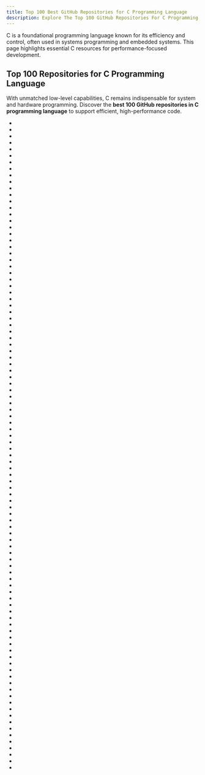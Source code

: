 ```yaml
---
title: Top 100 Best GitHub Repositories for C Programming Language
description: Explore The Top 100 GitHub Repositories For C Programming Language Listed Ranked By Most Stargazers And Forks By GitHub Community.
---
```


C is a foundational programming language known for its efficiency and control, often used in systems programming and embedded systems. This page highlights essential C resources for performance-focused development.

## Top 100 Repositories for C Programming Language

With unmatched low-level capabilities, C remains indispensable for system and hardware programming. Discover the **best 100 GitHub repositories in C programming language** to support efficient, high-performance code.

- <Badge owner="freeCodeCamp" repoName="freeCodeCamp" stars="https://img.shields.io/github/stars/freeCodeCamp/freeCodeCamp?style=flat&logoSize=auto" forks="https://img.shields.io/github/forks/freeCodeCamp/freeCodeCamp?style=flat&logoSize=auto"/>
- <Badge owner="jwasham" repoName="coding-interview-university" stars="https://img.shields.io/github/stars/jwasham/coding-interview-university?style=flat&logoSize=auto" forks="https://img.shields.io/github/forks/jwasham/coding-interview-university?style=flat&logoSize=auto"/>
- <Badge owner="CyC2018" repoName="CS-Notes" stars="https://img.shields.io/github/stars/CyC2018/CS-Notes?style=flat&logoSize=auto" forks="https://img.shields.io/github/forks/CyC2018/CS-Notes?style=flat&logoSize=auto"/>
- <Badge owner="ossu" repoName="computer-science" stars="https://img.shields.io/github/stars/ossu/computer-science?style=flat&logoSize=auto" forks="https://img.shields.io/github/forks/ossu/computer-science?style=flat&logoSize=auto"/>
- <Badge owner="jlevy" repoName="the-art-of-command-line" stars="https://img.shields.io/github/stars/jlevy/the-art-of-command-line?style=flat&logoSize=auto" forks="https://img.shields.io/github/forks/jlevy/the-art-of-command-line?style=flat&logoSize=auto"/>
- <Badge owner="Chalarangelo" repoName="30-seconds-of-code" stars="https://img.shields.io/github/stars/Chalarangelo/30-seconds-of-code?style=flat&logoSize=auto" forks="https://img.shields.io/github/forks/Chalarangelo/30-seconds-of-code?style=flat&logoSize=auto"/>
- <Badge owner="f" repoName="awesome-chatgpt-prompts" stars="https://img.shields.io/github/stars/f/awesome-chatgpt-prompts?style=flat&logoSize=auto" forks="https://img.shields.io/github/forks/f/awesome-chatgpt-prompts?style=flat&logoSize=auto"/>
- <Badge owner="justjavac" repoName="free-programming-books-zh_CN" stars="https://img.shields.io/github/stars/justjavac/free-programming-books-zh_CN?style=flat&logoSize=auto" forks="https://img.shields.io/github/forks/justjavac/free-programming-books-zh_CN?style=flat&logoSize=auto"/>
- <Badge owner="Genymobile" repoName="scrcpy" stars="https://img.shields.io/github/stars/Genymobile/scrcpy?style=flat&logoSize=auto" forks="https://img.shields.io/github/forks/Genymobile/scrcpy?style=flat&logoSize=auto"/>
- <Badge owner="facebook" repoName="create-react-app" stars="https://img.shields.io/github/stars/facebook/create-react-app?style=flat&logoSize=auto" forks="https://img.shields.io/github/forks/facebook/create-react-app?style=flat&logoSize=auto"/>
- <Badge owner="krahets" repoName="hello-algo" stars="https://img.shields.io/github/stars/krahets/hello-algo?style=flat&logoSize=auto" forks="https://img.shields.io/github/forks/krahets/hello-algo?style=flat&logoSize=auto"/>
- <Badge owner="ryanmcdermott" repoName="clean-code-javascript" stars="https://img.shields.io/github/stars/ryanmcdermott/clean-code-javascript?style=flat&logoSize=auto" forks="https://img.shields.io/github/forks/ryanmcdermott/clean-code-javascript?style=flat&logoSize=auto"/>
- <Badge owner="neovim" repoName="neovim" stars="https://img.shields.io/github/stars/neovim/neovim?style=flat&logoSize=auto" forks="https://img.shields.io/github/forks/neovim/neovim?style=flat&logoSize=auto"/>
- <Badge owner="animate-css" repoName="animate.css" stars="https://img.shields.io/github/stars/animate-css/animate.css?style=flat&logoSize=auto" forks="https://img.shields.io/github/forks/animate-css/animate.css?style=flat&logoSize=auto"/>
- <Badge owner="tonsky" repoName="FiraCode" stars="https://img.shields.io/github/stars/tonsky/FiraCode?style=flat&logoSize=auto" forks="https://img.shields.io/github/forks/tonsky/FiraCode?style=flat&logoSize=auto"/>
- <Badge owner="ChatGPTNextWeb" repoName="ChatGPT-Next-Web" stars="https://img.shields.io/github/stars/ChatGPTNextWeb/ChatGPT-Next-Web?style=flat&logoSize=auto" forks="https://img.shields.io/github/forks/ChatGPTNextWeb/ChatGPT-Next-Web?style=flat&logoSize=auto"/>
- <Badge owner="MisterBooo" repoName="LeetCodeAnimation" stars="https://img.shields.io/github/stars/MisterBooo/LeetCodeAnimation?style=flat&logoSize=auto" forks="https://img.shields.io/github/forks/MisterBooo/LeetCodeAnimation?style=flat&logoSize=auto"/>
- <Badge owner="home-assistant" repoName="core" stars="https://img.shields.io/github/stars/home-assistant/core?style=flat&logoSize=auto" forks="https://img.shields.io/github/forks/home-assistant/core?style=flat&logoSize=auto"/>
- <Badge owner="thedaviddias" repoName="Front-End-Checklist" stars="https://img.shields.io/github/stars/thedaviddias/Front-End-Checklist?style=flat&logoSize=auto" forks="https://img.shields.io/github/forks/thedaviddias/Front-End-Checklist?style=flat&logoSize=auto"/>
- <Badge owner="coder" repoName="code-server" stars="https://img.shields.io/github/stars/coder/code-server?style=flat&logoSize=auto" forks="https://img.shields.io/github/forks/coder/code-server?style=flat&logoSize=auto"/>
- <Badge owner="ggerganov" repoName="llama.cpp" stars="https://img.shields.io/github/stars/ggerganov/llama.cpp?style=flat&logoSize=auto" forks="https://img.shields.io/github/forks/ggerganov/llama.cpp?style=flat&logoSize=auto"/>
- <Badge owner="Developer-Y" repoName="cs-video-courses" stars="https://img.shields.io/github/stars/Developer-Y/cs-video-courses?style=flat&logoSize=auto" forks="https://img.shields.io/github/forks/Developer-Y/cs-video-courses?style=flat&logoSize=auto"/>
- <Badge owner="Anduin2017" repoName="HowToCook" stars="https://img.shields.io/github/stars/Anduin2017/HowToCook?style=flat&logoSize=auto" forks="https://img.shields.io/github/forks/Anduin2017/HowToCook?style=flat&logoSize=auto"/>
- <Badge owner="binary-husky" repoName="gpt_academic" stars="https://img.shields.io/github/stars/binary-husky/gpt_academic?style=flat&logoSize=auto" forks="https://img.shields.io/github/forks/binary-husky/gpt_academic?style=flat&logoSize=auto"/>
- <Badge owner="chartjs" repoName="Chart.js" stars="https://img.shields.io/github/stars/chartjs/Chart.js?style=flat&logoSize=auto" forks="https://img.shields.io/github/forks/chartjs/Chart.js?style=flat&logoSize=auto"/>
- <Badge owner="leonardomso" repoName="33-js-concepts" stars="https://img.shields.io/github/stars/leonardomso/33-js-concepts?style=flat&logoSize=auto" forks="https://img.shields.io/github/forks/leonardomso/33-js-concepts?style=flat&logoSize=auto"/>
- <Badge owner="python" repoName="cpython" stars="https://img.shields.io/github/stars/python/cpython?style=flat&logoSize=auto" forks="https://img.shields.io/github/forks/python/cpython?style=flat&logoSize=auto"/>
- <Badge owner="resume" repoName="resume.github.com" stars="https://img.shields.io/github/stars/resume/resume.github.com?style=flat&logoSize=auto" forks="https://img.shields.io/github/forks/resume/resume.github.com?style=flat&logoSize=auto"/>
- <Badge owner="ocornut" repoName="imgui" stars="https://img.shields.io/github/stars/ocornut/imgui?style=flat&logoSize=auto" forks="https://img.shields.io/github/forks/ocornut/imgui?style=flat&logoSize=auto"/>
- <Badge owner="obsproject" repoName="obs-studio" stars="https://img.shields.io/github/stars/obsproject/obs-studio?style=flat&logoSize=auto" forks="https://img.shields.io/github/forks/obsproject/obs-studio?style=flat&logoSize=auto"/>
- <Badge owner="fffaraz" repoName="awesome-cpp" stars="https://img.shields.io/github/stars/fffaraz/awesome-cpp?style=flat&logoSize=auto" forks="https://img.shields.io/github/forks/fffaraz/awesome-cpp?style=flat&logoSize=auto"/>
- <Badge owner="openai" repoName="openai-cookbook" stars="https://img.shields.io/github/stars/openai/openai-cookbook?style=flat&logoSize=auto" forks="https://img.shields.io/github/forks/openai/openai-cookbook?style=flat&logoSize=auto"/>
- <Badge owner="shadowsocks" repoName="shadowsocks-windows" stars="https://img.shields.io/github/stars/shadowsocks/shadowsocks-windows?style=flat&logoSize=auto" forks="https://img.shields.io/github/forks/shadowsocks/shadowsocks-windows?style=flat&logoSize=auto"/>
- <Badge owner="caddyserver" repoName="caddy" stars="https://img.shields.io/github/stars/caddyserver/caddy?style=flat&logoSize=auto" forks="https://img.shields.io/github/forks/caddyserver/caddy?style=flat&logoSize=auto"/>
- <Badge owner="FuelLabs" repoName="fuel-core" stars="https://img.shields.io/github/stars/FuelLabs/fuel-core?style=flat&logoSize=auto" forks="https://img.shields.io/github/forks/FuelLabs/fuel-core?style=flat&logoSize=auto"/>
- <Badge owner="PKUFlyingPig" repoName="cs-self-learning" stars="https://img.shields.io/github/stars/PKUFlyingPig/cs-self-learning?style=flat&logoSize=auto" forks="https://img.shields.io/github/forks/PKUFlyingPig/cs-self-learning?style=flat&logoSize=auto"/>
- <Badge owner="prakhar1989" repoName="awesome-courses" stars="https://img.shields.io/github/stars/prakhar1989/awesome-courses?style=flat&logoSize=auto" forks="https://img.shields.io/github/forks/prakhar1989/awesome-courses?style=flat&logoSize=auto"/>
- <Badge owner="abi" repoName="screenshot-to-code" stars="https://img.shields.io/github/stars/abi/screenshot-to-code?style=flat&logoSize=auto" forks="https://img.shields.io/github/forks/abi/screenshot-to-code?style=flat&logoSize=auto"/>
- <Badge owner="comfyanonymous" repoName="ComfyUI" stars="https://img.shields.io/github/stars/comfyanonymous/ComfyUI?style=flat&logoSize=auto" forks="https://img.shields.io/github/forks/comfyanonymous/ComfyUI?style=flat&logoSize=auto"/>
- <Badge owner="lencx" repoName="ChatGPT" stars="https://img.shields.io/github/stars/lencx/ChatGPT?style=flat&logoSize=auto" forks="https://img.shields.io/github/forks/lencx/ChatGPT?style=flat&logoSize=auto"/>
- <Badge owner="PlexPt" repoName="awesome-chatgpt-prompts-zh" stars="https://img.shields.io/github/stars/PlexPt/awesome-chatgpt-prompts-zh?style=flat&logoSize=auto" forks="https://img.shields.io/github/forks/PlexPt/awesome-chatgpt-prompts-zh?style=flat&logoSize=auto"/>
- <Badge owner="CorentinJ" repoName="Real-Time-Voice-Cloning" stars="https://img.shields.io/github/stars/CorentinJ/Real-Time-Voice-Cloning?style=flat&logoSize=auto" forks="https://img.shields.io/github/forks/CorentinJ/Real-Time-Voice-Cloning?style=flat&logoSize=auto"/>
- <Badge owner="necolas" repoName="normalize.css" stars="https://img.shields.io/github/stars/necolas/normalize.css?style=flat&logoSize=auto" forks="https://img.shields.io/github/forks/necolas/normalize.css?style=flat&logoSize=auto"/>
- <Badge owner="git" repoName="git" stars="https://img.shields.io/github/stars/git/git?style=flat&logoSize=auto" forks="https://img.shields.io/github/forks/git/git?style=flat&logoSize=auto"/>
- <Badge owner="youngyangyang04" repoName="leetcode-master" stars="https://img.shields.io/github/stars/youngyangyang04/leetcode-master?style=flat&logoSize=auto" forks="https://img.shields.io/github/forks/youngyangyang04/leetcode-master?style=flat&logoSize=auto"/>
- <Badge owner="tiimgreen" repoName="github-cheat-sheet" stars="https://img.shields.io/github/stars/tiimgreen/github-cheat-sheet?style=flat&logoSize=auto" forks="https://img.shields.io/github/forks/tiimgreen/github-cheat-sheet?style=flat&logoSize=auto"/>
- <Badge owner="chinese-poetry" repoName="chinese-poetry" stars="https://img.shields.io/github/stars/chinese-poetry/chinese-poetry?style=flat&logoSize=auto" forks="https://img.shields.io/github/forks/chinese-poetry/chinese-poetry?style=flat&logoSize=auto"/>
- <Badge owner="vuejs" repoName="core" stars="https://img.shields.io/github/stars/vuejs/core?style=flat&logoSize=auto" forks="https://img.shields.io/github/forks/vuejs/core?style=flat&logoSize=auto"/>
- <Badge owner="vsouza" repoName="awesome-ios" stars="https://img.shields.io/github/stars/vsouza/awesome-ios?style=flat&logoSize=auto" forks="https://img.shields.io/github/forks/vsouza/awesome-ios?style=flat&logoSize=auto"/>
- <Badge owner="cypress-io" repoName="cypress" stars="https://img.shields.io/github/stars/cypress-io/cypress?style=flat&logoSize=auto" forks="https://img.shields.io/github/forks/cypress-io/cypress?style=flat&logoSize=auto"/>
- <Badge owner="FFmpeg" repoName="FFmpeg" stars="https://img.shields.io/github/stars/FFmpeg/FFmpeg?style=flat&logoSize=auto" forks="https://img.shields.io/github/forks/FFmpeg/FFmpeg?style=flat&logoSize=auto"/>
- <Badge owner="v2ray" repoName="v2ray-core" stars="https://img.shields.io/github/stars/v2ray/v2ray-core?style=flat&logoSize=auto" forks="https://img.shields.io/github/forks/v2ray/v2ray-core?style=flat&logoSize=auto"/>
- <Badge owner="firstcontributions" repoName="first-contributions" stars="https://img.shields.io/github/stars/firstcontributions/first-contributions?style=flat&logoSize=auto" forks="https://img.shields.io/github/forks/firstcontributions/first-contributions?style=flat&logoSize=auto"/>
- <Badge owner="Avik-Jain" repoName="100-Days-Of-ML-Code" stars="https://img.shields.io/github/stars/Avik-Jain/100-Days-Of-ML-Code?style=flat&logoSize=auto" forks="https://img.shields.io/github/forks/Avik-Jain/100-Days-Of-ML-Code?style=flat&logoSize=auto"/>
- <Badge owner="lobehub" repoName="lobe-chat" stars="https://img.shields.io/github/stars/lobehub/lobe-chat?style=flat&logoSize=auto" forks="https://img.shields.io/github/forks/lobehub/lobe-chat?style=flat&logoSize=auto"/>
- <Badge owner="type-challenges" repoName="type-challenges" stars="https://img.shields.io/github/stars/type-challenges/type-challenges?style=flat&logoSize=auto" forks="https://img.shields.io/github/forks/type-challenges/type-challenges?style=flat&logoSize=auto"/>
- <Badge owner="nlohmann" repoName="json" stars="https://img.shields.io/github/stars/nlohmann/json?style=flat&logoSize=auto" forks="https://img.shields.io/github/forks/nlohmann/json?style=flat&logoSize=auto"/>
- <Badge owner="isocpp" repoName="CppCoreGuidelines" stars="https://img.shields.io/github/stars/isocpp/CppCoreGuidelines?style=flat&logoSize=auto" forks="https://img.shields.io/github/forks/isocpp/CppCoreGuidelines?style=flat&logoSize=auto"/>
- <Badge owner="brillout" repoName="awesome-react-components" stars="https://img.shields.io/github/stars/brillout/awesome-react-components?style=flat&logoSize=auto" forks="https://img.shields.io/github/forks/brillout/awesome-react-components?style=flat&logoSize=auto"/>
- <Badge owner="grpc" repoName="grpc" stars="https://img.shields.io/github/stars/grpc/grpc?style=flat&logoSize=auto" forks="https://img.shields.io/github/forks/grpc/grpc?style=flat&logoSize=auto"/>
- <Badge owner="serhii-londar" repoName="open-source-mac-os-apps" stars="https://img.shields.io/github/stars/serhii-londar/open-source-mac-os-apps?style=flat&logoSize=auto" forks="https://img.shields.io/github/forks/serhii-londar/open-source-mac-os-apps?style=flat&logoSize=auto"/>
- <Badge owner="THUDM" repoName="ChatGLM-6B" stars="https://img.shields.io/github/stars/THUDM/ChatGLM-6B?style=flat&logoSize=auto" forks="https://img.shields.io/github/forks/THUDM/ChatGLM-6B?style=flat&logoSize=auto"/>
- <Badge owner="styled-components" repoName="styled-components" stars="https://img.shields.io/github/stars/styled-components/styled-components?style=flat&logoSize=auto" forks="https://img.shields.io/github/forks/styled-components/styled-components?style=flat&logoSize=auto"/>
- <Badge owner="RocketChat" repoName="Rocket.Chat" stars="https://img.shields.io/github/stars/RocketChat/Rocket.Chat?style=flat&logoSize=auto" forks="https://img.shields.io/github/forks/RocketChat/Rocket.Chat?style=flat&logoSize=auto"/>
- <Badge owner="LeCoupa" repoName="awesome-cheatsheets" stars="https://img.shields.io/github/stars/LeCoupa/awesome-cheatsheets?style=flat&logoSize=auto" forks="https://img.shields.io/github/forks/LeCoupa/awesome-cheatsheets?style=flat&logoSize=auto"/>
- <Badge owner="Light-City" repoName="CPlusPlusThings" stars="https://img.shields.io/github/stars/Light-City/CPlusPlusThings?style=flat&logoSize=auto" forks="https://img.shields.io/github/forks/Light-City/CPlusPlusThings?style=flat&logoSize=auto"/>
- <Badge owner="hacksider" repoName="Deep-Live-Cam" stars="https://img.shields.io/github/stars/hacksider/Deep-Live-Cam?style=flat&logoSize=auto" forks="https://img.shields.io/github/forks/hacksider/Deep-Live-Cam?style=flat&logoSize=auto"/>
- <Badge owner="hpcaitech" repoName="ColossalAI" stars="https://img.shields.io/github/stars/hpcaitech/ColossalAI?style=flat&logoSize=auto" forks="https://img.shields.io/github/forks/hpcaitech/ColossalAI?style=flat&logoSize=auto"/>
- <Badge owner="mlabonne" repoName="llm-course" stars="https://img.shields.io/github/stars/mlabonne/llm-course?style=flat&logoSize=auto" forks="https://img.shields.io/github/forks/mlabonne/llm-course?style=flat&logoSize=auto"/>
- <Badge owner="chubin" repoName="cheat.sh" stars="https://img.shields.io/github/stars/chubin/cheat.sh?style=flat&logoSize=auto" forks="https://img.shields.io/github/forks/chubin/cheat.sh?style=flat&logoSize=auto"/>
- <Badge owner="spf13" repoName="cobra" stars="https://img.shields.io/github/stars/spf13/cobra?style=flat&logoSize=auto" forks="https://img.shields.io/github/forks/spf13/cobra?style=flat&logoSize=auto"/>
- <Badge owner="chakra-ui" repoName="chakra-ui" stars="https://img.shields.io/github/stars/chakra-ui/chakra-ui?style=flat&logoSize=auto" forks="https://img.shields.io/github/forks/chakra-ui/chakra-ui?style=flat&logoSize=auto"/>
- <Badge owner="PhilJay" repoName="MPAndroidChart" stars="https://img.shields.io/github/stars/PhilJay/MPAndroidChart?style=flat&logoSize=auto" forks="https://img.shields.io/github/forks/PhilJay/MPAndroidChart?style=flat&logoSize=auto"/>
- <Badge owner="1c7" repoName="chinese-independent-developer" stars="https://img.shields.io/github/stars/1c7/chinese-independent-developer?style=flat&logoSize=auto" forks="https://img.shields.io/github/forks/1c7/chinese-independent-developer?style=flat&logoSize=auto"/>
- <Badge owner="ClickHouse" repoName="ClickHouse" stars="https://img.shields.io/github/stars/ClickHouse/ClickHouse?style=flat&logoSize=auto" forks="https://img.shields.io/github/forks/ClickHouse/ClickHouse?style=flat&logoSize=auto"/>
- <Badge owner="cli" repoName="cli" stars="https://img.shields.io/github/stars/cli/cli?style=flat&logoSize=auto" forks="https://img.shields.io/github/forks/cli/cli?style=flat&logoSize=auto"/>
- <Badge owner="FreeCodeCampChina" repoName="freecodecamp.cn" stars="https://img.shields.io/github/stars/FreeCodeCampChina/freecodecamp.cn?style=flat&logoSize=auto" forks="https://img.shields.io/github/forks/FreeCodeCampChina/freecodecamp.cn?style=flat&logoSize=auto"/>
- <Badge owner="clash-verge-rev" repoName="clash-verge-rev" stars="https://img.shields.io/github/stars/clash-verge-rev/clash-verge-rev?style=flat&logoSize=auto" forks="https://img.shields.io/github/forks/clash-verge-rev/clash-verge-rev?style=flat&logoSize=auto"/>
- <Badge owner="lm-sys" repoName="FastChat" stars="https://img.shields.io/github/stars/lm-sys/FastChat?style=flat&logoSize=auto" forks="https://img.shields.io/github/forks/lm-sys/FastChat?style=flat&logoSize=auto"/>
- <Badge owner="vim" repoName="vim" stars="https://img.shields.io/github/stars/vim/vim?style=flat&logoSize=auto" forks="https://img.shields.io/github/forks/vim/vim?style=flat&logoSize=auto"/>
- <Badge owner="gto76" repoName="python-cheatsheet" stars="https://img.shields.io/github/stars/gto76/python-cheatsheet?style=flat&logoSize=auto" forks="https://img.shields.io/github/forks/gto76/python-cheatsheet?style=flat&logoSize=auto"/>
- <Badge owner="curl" repoName="curl" stars="https://img.shields.io/github/stars/curl/curl?style=flat&logoSize=auto" forks="https://img.shields.io/github/forks/curl/curl?style=flat&logoSize=auto"/>
- <Badge owner="vlang" repoName="v" stars="https://img.shields.io/github/stars/vlang/v?style=flat&logoSize=auto" forks="https://img.shields.io/github/forks/vlang/v?style=flat&logoSize=auto"/>
- <Badge owner="exacity" repoName="deeplearningbook-chinese" stars="https://img.shields.io/github/stars/exacity/deeplearningbook-chinese?style=flat&logoSize=auto" forks="https://img.shields.io/github/forks/exacity/deeplearningbook-chinese?style=flat&logoSize=auto"/>
- <Badge owner="ggerganov" repoName="whisper.cpp" stars="https://img.shields.io/github/stars/ggerganov/whisper.cpp?style=flat&logoSize=auto" forks="https://img.shields.io/github/forks/ggerganov/whisper.cpp?style=flat&logoSize=auto"/>
- <Badge owner="huihut" repoName="interview" stars="https://img.shields.io/github/stars/huihut/interview?style=flat&logoSize=auto" forks="https://img.shields.io/github/forks/huihut/interview?style=flat&logoSize=auto"/>
- <Badge owner="docker" repoName="awesome-compose" stars="https://img.shields.io/github/stars/docker/awesome-compose?style=flat&logoSize=auto" forks="https://img.shields.io/github/forks/docker/awesome-compose?style=flat&logoSize=auto"/>
- <Badge owner="unknwon" repoName="the-way-to-go_ZH_CN" stars="https://img.shields.io/github/stars/unknwon/the-way-to-go_ZH_CN?style=flat&logoSize=auto" forks="https://img.shields.io/github/forks/unknwon/the-way-to-go_ZH_CN?style=flat&logoSize=auto"/>
- <Badge owner="carbon-app" repoName="carbon" stars="https://img.shields.io/github/stars/carbon-app/carbon?style=flat&logoSize=auto" forks="https://img.shields.io/github/forks/carbon-app/carbon?style=flat&logoSize=auto"/>
- <Badge owner="LC044" repoName="WeChatMsg" stars="https://img.shields.io/github/stars/LC044/WeChatMsg?style=flat&logoSize=auto" forks="https://img.shields.io/github/forks/LC044/WeChatMsg?style=flat&logoSize=auto"/>
- <Badge owner="BVLC" repoName="caffe" stars="https://img.shields.io/github/stars/BVLC/caffe?style=flat&logoSize=auto" forks="https://img.shields.io/github/forks/BVLC/caffe?style=flat&logoSize=auto"/>
- <Badge owner="zenorocha" repoName="clipboard.js" stars="https://img.shields.io/github/stars/zenorocha/clipboard.js?style=flat&logoSize=auto" forks="https://img.shields.io/github/forks/zenorocha/clipboard.js?style=flat&logoSize=auto"/>
- <Badge owner="docker" repoName="compose" stars="https://img.shields.io/github/stars/docker/compose?style=flat&logoSize=auto" forks="https://img.shields.io/github/forks/docker/compose?style=flat&logoSize=auto"/>
- <Badge owner="httpie" repoName="cli" stars="https://img.shields.io/github/stars/httpie/cli?style=flat&logoSize=auto" forks="https://img.shields.io/github/forks/httpie/cli?style=flat&logoSize=auto"/>
- <Badge owner="coollabsio" repoName="coolify" stars="https://img.shields.io/github/stars/coollabsio/coolify?style=flat&logoSize=auto" forks="https://img.shields.io/github/forks/coollabsio/coolify?style=flat&logoSize=auto"/>
- <Badge owner="Blankj" repoName="AndroidUtilCode" stars="https://img.shields.io/github/stars/Blankj/AndroidUtilCode?style=flat&logoSize=auto" forks="https://img.shields.io/github/forks/Blankj/AndroidUtilCode?style=flat&logoSize=auto"/>
- <Badge owner="halfrost" repoName="LeetCode-Go" stars="https://img.shields.io/github/stars/halfrost/LeetCode-Go?style=flat&logoSize=auto" forks="https://img.shields.io/github/forks/halfrost/LeetCode-Go?style=flat&logoSize=auto"/>
- <Badge owner="ccxt" repoName="ccxt" stars="https://img.shields.io/github/stars/ccxt/ccxt?style=flat&logoSize=auto" forks="https://img.shields.io/github/forks/ccxt/ccxt?style=flat&logoSize=auto"/>
- <Badge owner="carbon-language" repoName="carbon-lang" stars="https://img.shields.io/github/stars/carbon-language/carbon-lang?style=flat&logoSize=auto" forks="https://img.shields.io/github/forks/carbon-language/carbon-lang?style=flat&logoSize=auto"/>
- <Badge owner="calcom" repoName="cal.com" stars="https://img.shields.io/github/stars/calcom/cal.com?style=flat&logoSize=auto" forks="https://img.shields.io/github/forks/calcom/cal.com?style=flat&logoSize=auto"/>